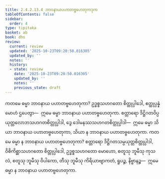 ```yaml
---
title: 2.4.2.13.4 ဘာဝနာယပဟာတဗ္ဗဟေတုကဒုက
tableOfContents: false
sidebar:
  order: 4
type: tipitaka
basket: ab
book: dhs
review:
  current: review
  updated: '2025-10-23T09:20:50.016305'
  updated_by: ''
  notes: ''
  history:
  - state: review
    date: '2025-10-23T09:20:50.016305'
    updated_by: ''
    notes: ''
    previous_state: draft
---
```



<ReviewStatus review={frontmatter.review} showDetails={true} />

<HypothesisAnnotation frontmatter={frontmatter} />

<DynamicBreadcrumb />

<Division number="1587" book="dhs" e="ch" v="29" p="294">

<Paragraph number="2298" book="dhs">
ကတမေ ဓမ္မာ ဘာဝနာယ ပဟာတဗ္ဗဟေတုကာ? ဥဒ္ဓစ္စသဟဂတော စိတ္တုပ္ပါဒေါ, ဧတ္ထုပ္ပန္နံ မောဟံ ဌပေတွာ—  ဣမေ ဓမ္မာ ဘာဝနာယ ပဟာတဗ္ဗဟေတုကာ. စတ္တာရော ဒိဋ္ဌိဂတဝိပ္ပယုတ္တလောဘသဟဂတစိတ္တုပ္ပါဒါ, ဒွေ ဒေါမနဿသဟဂတစိတ္တုပ္ပါဒါ—  ဣမေ ဓမ္မာ သိယာ ဘာဝနာယ ပဟာတဗ္ဗဟေတုကာ, သိယာ န ဘာဝနာယ ပဟာတဗ္ဗဟေတုကာ.
</Paragraph>

</Division>
<Division number="1588" book="dhs" e="ch" v="29" p="294">

<Paragraph number="2299" book="dhs">
ကတမေ ဓမ္မာ န ဘာဝနာယ ပဟာတဗ္ဗဟေတုကာ? စတ္တာရော ဒိဋ္ဌိဂတသမ္ပယုတ္တစိတ္တုပ္ပါဒါ, ဝိစိကိစ္ဆာသဟဂတော စိတ္တုပ္ပါဒေါ, ဥဒ္ဓစ္စသဟဂတော မောဟော, စတူသု ဘူမီသု ကုသလံ, စတူသု ဘူမီသု ဝိပါကော, တီသု ဘူမီသု ကိရိယာဗျာကတံ, ရူပဉ္စ, နိဗ္ဗာနဉ္စ—  ဣမေ ဓမ္မာ န ဘာဝနာယ ပဟာတဗ္ဗဟေတုကာ.
</Paragraph>
</Division>